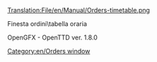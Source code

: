 [[Translation:File/en/Manual/Orders-timetable.png]]


Finesta ordini\tabella oraria

OpenGFX - OpenTTD ver. 1.8.0

[[Category:en/Orders window]]